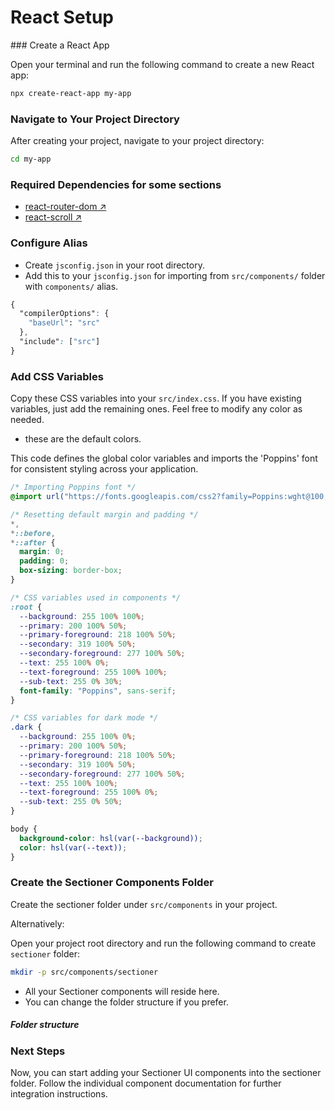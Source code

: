 # React Setup

 
<Steps>
### Create a React App

Open your terminal and run the following command to create a new React app:

```bash copy
npx create-react-app my-app
```

### Navigate to Your Project Directory

After creating your project, navigate to your project directory:

```bash copy
cd my-app
```

### Required Dependencies for some sections

- [react-router-dom ↗](https://reactrouter.com/en/main/start/tutorial)
- [react-scroll ↗](https://reactrouter.com/en/main/start/tutorial)

### Configure Alias

- Create `jsconfig.json` in your root directory.
- Add this to your `jsconfig.json` for importing from `src/components/` folder with `components/` alias.

```css showLineNumbers filename="vite.config.js" copy {7-11}
{
  "compilerOptions": {
    "baseUrl": "src"
  },
  "include": ["src"]
}
```

### Add CSS Variables

Copy these CSS variables into your `src/index.css`. If you have existing variables, just add the remaining ones. Feel free to modify any color as needed.

- these are the default colors.

This code defines the global color variables and imports the 'Poppins' font for consistent styling across your application.

```css showLineNumbers filename="index.css" copy
/* Importing Poppins font */
@import url("https://fonts.googleapis.com/css2?family=Poppins:wght@100;200;300;400;500;600;700;800;900&display=swap");

/* Resetting default margin and padding */
*,
*::before,
*::after {
  margin: 0;
  padding: 0;
  box-sizing: border-box;
}

/* CSS variables used in components */
:root {
  --background: 255 100% 100%;
  --primary: 200 100% 50%;
  --primary-foreground: 218 100% 50%;
  --secondary: 319 100% 50%;
  --secondary-foreground: 277 100% 50%;
  --text: 255 100% 0%;
  --text-foreground: 255 100% 100%;
  --sub-text: 255 0% 30%;
  font-family: "Poppins", sans-serif;
}

/* CSS variables for dark mode */
.dark {
  --background: 255 100% 0%;
  --primary: 200 100% 50%;
  --primary-foreground: 218 100% 50%;
  --secondary: 319 100% 50%;
  --secondary-foreground: 277 100% 50%;
  --text: 255 100% 100%;
  --text-foreground: 255 100% 0%;
  --sub-text: 255 0% 50%;
}

body {
  background-color: hsl(var(--background));
  color: hsl(var(--text));
}
```

### Create the Sectioner Components Folder

Create the sectioner folder under `src/components` in your project.

Alternatively:

Open your project root directory and run the following command to create `sectioner` folder:

```bash copy
mkdir -p src/components/sectioner
```

- All your Sectioner components will reside here.
- You can change the folder structure if you prefer.


##### Folder structure

<FileTree>
  <FileTree.Folder name="my-app" defaultOpen>
    <FileTree.Folder name="node_modules" />
    <FileTree.Folder name="public" />
    <FileTree.Folder name="src" defaultOpen>
      <FileTree.Folder name="components" defaultOpen>
        <FileTree.Folder name="sectioner" defaultOpen />
      </FileTree.Folder>
    </FileTree.Folder>
    <FileTree.File name="package-lock.json" />
    <FileTree.File name="package.json" />
  </FileTree.Folder>
</FileTree>

### Next Steps

Now, you can start adding your Sectioner UI components into the sectioner folder. Follow the individual component documentation for further integration instructions.

</Steps>
